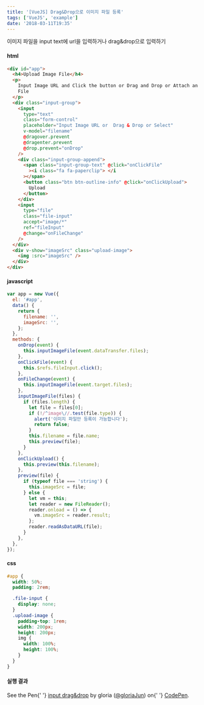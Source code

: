 ```yaml
---
title: '[VueJS] Drag&Drop으로 이미지 파일 등록'
tags: ['VueJS', 'example']
date: '2018-03-11T19:35'
---
```


<!--truncate-->

이미지 파일을 input text에 url을 입력하거나 drag&drop으로 입력하기

#### html

```html
<div id="app">
  <h4>Upload Image File</h4>
  <p>
    Input Image URL and Click the button or Drag and Drop or Attach an Image
    File
  </p>
  <div class="input-group">
    <input
      type="text"
      class="form-control"
      placeholder="Input Image URL or  Drag & Drop or Select"
      v-model="filename"
      @dragover.prevent
      @dragenter.prevent
      @drop.prevent="onDrop"
    />
    <div class="input-group-append">
      <span class="input-group-text" @click="onClickFile"
        ><i class="fa fa-paperclip"> </i
      ></span>
      <button class="btn btn-outline-info" @click="onClickUpload">
        Upload
      </button>
    </div>
    <input
      type="file"
      class="file-input"
      accept="image/*"
      ref="fileInput"
      @change="onFileChange"
    />
  </div>
  <div v-show="imageSrc" class="upload-image">
    <img :src="imageSrc" />
  </div>
</div>
```

#### javascript

```javascript
var app = new Vue({
  el: '#app',
  data() {
    return {
      filename: '',
      imageSrc: '',
    };
  },
  methods: {
    onDrop(event) {
      this.inputImageFile(event.dataTransfer.files);
    },
    onClickFile(event) {
      this.$refs.fileInput.click();
    },
    onFileChange(event) {
      this.inputImageFile(event.target.files);
    },
    inputImageFile(files) {
      if (files.length) {
        let file = files[0];
        if (!/^image\//.test(file.type)) {
          alert('이미지 파일만 등록이 가능합니다');
          return false;
        }
        this.filename = file.name;
        this.preview(file);
      }
    },
    onClickUpload() {
      this.preview(this.filename);
    },
    preview(file) {
      if (typeof file === 'string') {
        this.imageSrc = file;
      } else {
        let vm = this;
        let reader = new FileReader();
        reader.onload = () => {
          vm.imageSrc = reader.result;
        };
        reader.readAsDataURL(file);
      }
    },
  },
});
```

#### css

```scss
#app {
  width: 50%;
  padding: 2rem;

  .file-input {
    display: none;
  }
  .upload-image {
    padding-top: 1rem;
    width: 200px;
    height: 200px;
    img {
      width: 100%;
      height: 100%;
    }
  }
}
```

#### 실행 결과

<p
  data-height="265"
  data-theme-id="0"
  data-slug-hash="YaXqdQ"
  data-default-tab="html,result"
  data-user="gloriaJun"
  data-embed-version="2"
  data-pen-title="input drag&drop"
  class="codepen"
>
  See the Pen{' '}
  <a href="https://codepen.io/gloriaJun/pen/YaXqdQ/">input drag&drop</a> by
  gloria (<a href="https://codepen.io/gloriaJun">@gloriaJun</a>) on{' '}
  <a href="https://codepen.io">CodePen</a>.
</p>
<script async src="https://static.codepen.io/assets/embed/ei.js"></script>
